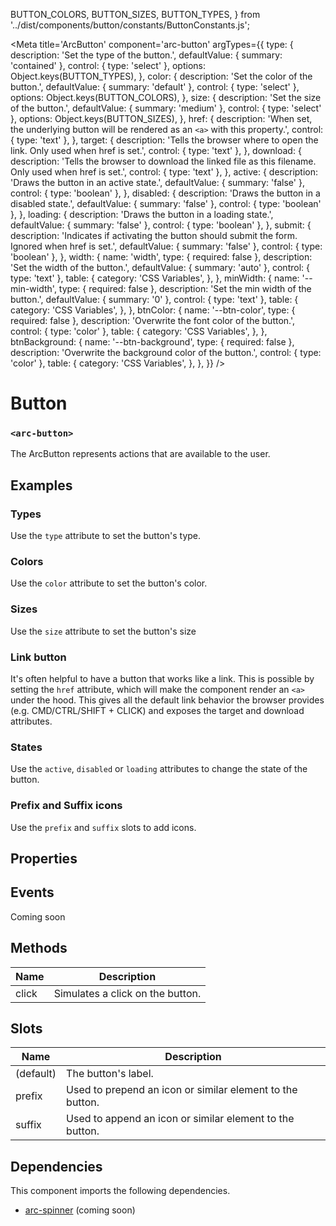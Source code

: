 
  BUTTON_COLORS,
  BUTTON_SIZES,
  BUTTON_TYPES,
} from '../dist/components/button/constants/ButtonConstants.js';

<Meta
title='ArcButton'
component='arc-button'
argTypes={{
    type: {
      description: 'Set the type of the button.',
      defaultValue: { summary: 'contained' },
      control: { type: 'select' },
      options: Object.keys(BUTTON_TYPES),
    },
    color: {
      description: 'Set the color of the button.',
      defaultValue: { summary: 'default' },
      control: { type: 'select' },
      options: Object.keys(BUTTON_COLORS),
    },
    size: {
      description: 'Set the size of the button.',
      defaultValue: { summary: 'medium' },
      control: { type: 'select' },
      options: Object.keys(BUTTON_SIZES),
    },
    href: {
      description:
        'When set, the underlying button will be rendered as an `<a>` with this property.',
      control: { type: 'text' },
    },
    target: {
      description:
        'Tells the browser where to open the link. Only used when href is set.',
      control: { type: 'text' },
    },
    download: {
      description:
        'Tells the browser to download the linked file as this filename. Only used when href is set.',
      control: { type: 'text' },
    },
    active: {
      description: 'Draws the button in an active state.',
      defaultValue: { summary: 'false' },
      control: { type: 'boolean' },
    },
    disabled: {
      description: 'Draws the button in a disabled state.',
      defaultValue: { summary: 'false' },
      control: { type: 'boolean' },
    },
    loading: {
      description: 'Draws the button in a loading state.',
      defaultValue: { summary: 'false' },
      control: { type: 'boolean' },
    },
    submit: {
      description:
        'Indicates if activating the button should submit the form. Ignored when href is set.',
      defaultValue: { summary: 'false' },
      control: { type: 'boolean' },
    },
    width: {
        name: 'width',
        type: { required: false },
        description: 'Set the width of the button.',
        defaultValue: { summary: 'auto' },
        control: { type: 'text' },
        table: {
            category: 'CSS Variables',
        },
    },
    minWidth: {
        name: '--min-width',
        type: { required: false },
        description: 'Set the min width of the button.',
        defaultValue: { summary: '0' },
        control: { type: 'text' },
        table: {
            category: 'CSS Variables',
        },
    },
    btnColor: {
        name: '--btn-color',
        type: { required: false },
        description: 'Overwrite the font color of the button.',
        control: { type: 'color' },
        table: {
            category: 'CSS Variables',
        },
    },
    btnBackground: {
        name: '--btn-background',
        type: { required: false },
        description: 'Overwrite the background color of the button.',
        control: { type: 'color' },
        table: {
            category: 'CSS Variables',
        },
    },
}} />

# Button
### `<arc-button>`

The ArcButton represents actions that are available to the user.

## Examples
### Types
Use the `type` attribute to set the button's type.
<Canvas>
  <Story name='Contained' story={stories.Contained} />
  <Story name='Tile' story={stories.Tile} />
  <Story name='Outlined' story={stories.Outlined} />
  <Story name='Pill' story={stories.Pill} />
  <Story name='Tab' story={stories.Tab} />
</Canvas>

### Colors
Use the `color` attribute to set the button's color.
<Canvas>
  <Story name='Default' story={stories.Default} />
  <Story name='Primary' story={stories.Primary} />
  <Story name='Secondary' story={stories.Secondary} />
  <Story name='Error' story={stories.Error} />
  <Story name='Warning' story={stories.Warning} />
  <Story name='Info' story={stories.Info} />
  <Story name='Success' story={stories.Success} />
</Canvas>

### Sizes
Use the `size` attribute to set the button's size
<Canvas>
  <Story name='Small' story={stories.Small} />
  <Story name='Medium' story={stories.Medium} />
  <Story name='Large' story={stories.Large} />
</Canvas>

### Link button
It's often helpful to have a button that works like a link.
This is possible by setting the `href` attribute, which will make the component render an `<a>` under the hood.
This gives all the default link behavior the browser provides (e.g. CMD/CTRL/SHIFT + CLICK) and exposes the target and download attributes.

<Canvas>
  <Story name='Link' story={stories.Link} />
  <Story name='LinkNewWindow' story={stories.LinkNewWindow} />
  <Story name='LinkDownload' story={stories.LinkDownload} />
  <Story name='LinkDisabled' story={stories.LinkDisabled} />
</Canvas>

### States
Use the `active`, `disabled` or `loading` attributes to change the state of the button.

<Canvas>
  <Story name='Active' story={stories.Active} />
  <Story name='Disabled' story={stories.Disabled} />
  <Story name='Loading' story={stories.Loading} />
</Canvas>

### Prefix and Suffix icons
Use the `prefix` and `suffix` slots to add icons.

<Canvas>
  <Story name='Prefix' story={stories.Prefix} />
  <Story name='Suffix' story={stories.Suffix} />
</Canvas>

## Properties
<ArgsTable story='Contained' />

## Events
Coming soon

## Methods

| Name         | Description                                               |
|--------------|-----------------------------------------------------------|
| click        | Simulates a click on the button.                          |

## Slots

| Name         | Description                                               |
|--------------|-----------------------------------------------------------|
| (default)    | The button's label.                                       |
| prefix       | Used to prepend an icon or similar element to the button. |
| suffix       | Used to append an icon or similar element to the button.  |

## Dependencies

This component imports the following dependencies.
* [arc-spinner](?path=/story/arcspinner--default) (coming soon)